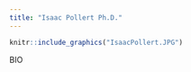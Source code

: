 ```yaml
---
title: "Isaac Pollert Ph.D."
---
```


```r
knitr::include_graphics("IsaacPollert.JPG")
```

BIO
